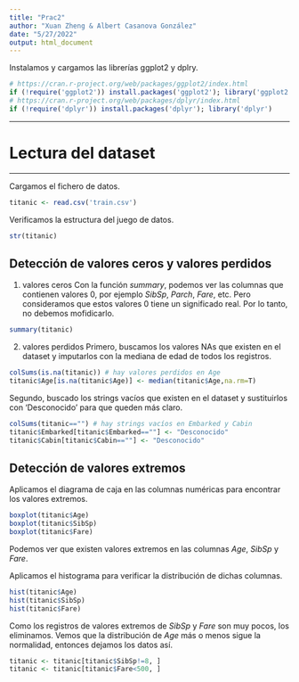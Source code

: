 ```yaml
---
title: "Prac2"
author: "Xuan Zheng & Albert Casanova González"
date: "5/27/2022"
output: html_document
---
```

Instalamos y cargamos las librerías ggplot2 y dplry.
```r
# https://cran.r-project.org/web/packages/ggplot2/index.html
if (!require('ggplot2')) install.packages('ggplot2'); library('ggplot2')
# https://cran.r-project.org/web/packages/dplyr/index.html
if (!require('dplyr')) install.packages('dplyr'); library('dplyr')
```

******
# Lectura del dataset
******
Cargamos el fichero de datos.
```r
titanic <- read.csv('train.csv')
```

Verificamos la estructura del juego de datos.
```r
str(titanic)
```

## Detección de valores ceros y valores perdidos
1. valores ceros
Con la función *summary*, podemos ver las columnas que contienen valores 0, por ejemplo *SibSp*, *Parch*, *Fare*, etc. Pero consideramos que estos valores 0 tiene un significado real. Por lo tanto, no debemos mofidicarlo. 
```r
summary(titanic)
```

2. valores perdidos
Primero, buscamos los valores NAs que existen en el dataset y imputarlos con la mediana de edad de todos los registros.
```r
colSums(is.na(titanic)) # hay valores perdidos en Age
titanic$Age[is.na(titanic$Age)] <- median(titanic$Age,na.rm=T)
```

Segundo, buscado los strings vacíos que existen en el dataset y sustituirlos con 'Desconocido' para que queden más claro.
```r
colSums(titanic=="") # hay strings vacíos en Embarked y Cabin
titanic$Embarked[titanic$Embarked==""] <- "Desconocido"
titanic$Cabin[titanic$Cabin==""] <- "Desconocido"
```

## Detección de valores extremos 
Aplicamos el diagrama de caja en las columnas numéricas para encontrar los valores extremos.
```r
boxplot(titanic$Age)
boxplot(titanic$SibSp)
boxplot(titanic$Fare)
```
Podemos ver que existen valores extremos en las columnas *Age*, *SibSp* y *Fare*. 

Aplicamos el histograma para verificar la distribución de dichas columnas.
```r
hist(titanic$Age)
hist(titanic$SibSp)
hist(titanic$Fare)
```

Como los registros de valores extremos de *SibSp* y *Fare* son muy pocos, los eliminamos. Vemos que la distribución de *Age* más o menos sigue la normalidad, entonces dejamos los datos así.
```r
titanic <- titanic[titanic$SibSp!=8, ]
titanic <- titanic[titanic$Fare<500, ]
```